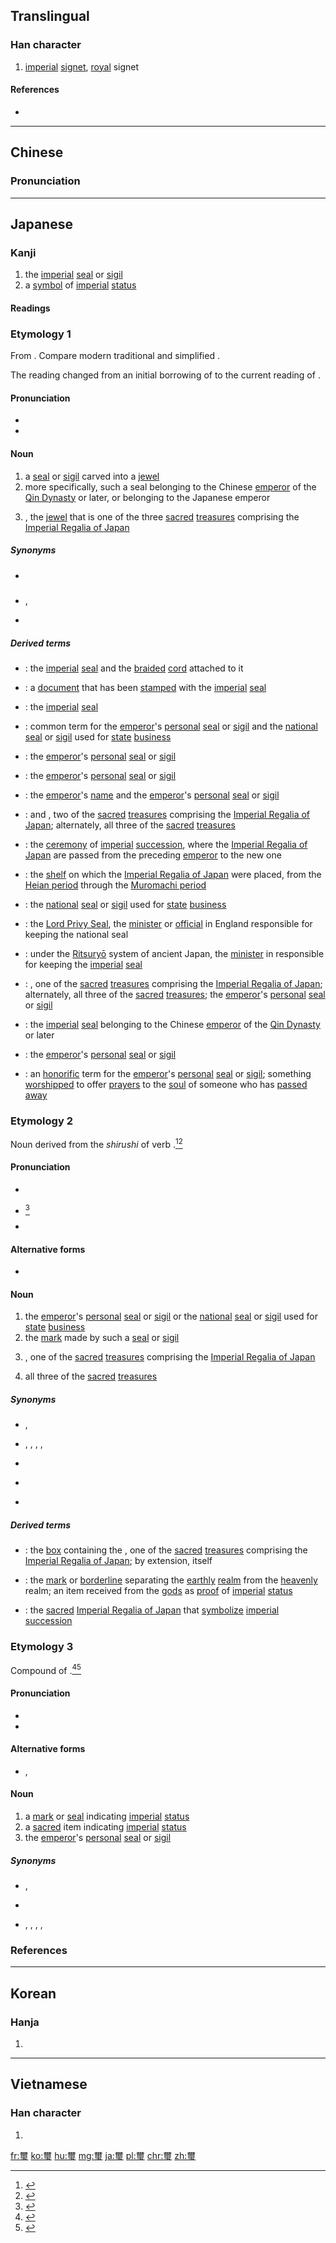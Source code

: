 {{also|玺}}
==Translingual==

===Han character===
{{Han char|rn=96|rad=玉|as=14|sn=19|four=10103|canj=MBMGI|ids=⿱爾玉}}

# [[imperial]] [[signet]], [[royal]] signet

====References====
* {{Han ref|kx=0744.150|dkj=21309|dj=1153.020|hdz=21144.050|uh=74BD|ud=29885|bh=C3A2|bd=50082}}

----

==Chinese==
{{zh-forms|s=玺}}

===Pronunciation===
{{zh-pron
|m=xǐ
|c=saai2
|mc=y
|oc=y
|ma=
|cat=n
}}

----

==Japanese==

===Kanji===
{{ja-kanji|grade=c|rs=玉14}}

# the [[imperial]] [[seal]] or [[sigil]]
# a [[symbol]] of [[imperial]] [[status]]

====Readings====
{{ja-readings
|goon=[[し]] (shi) {{qualifier|non-[[w:Jōyō kanji|Jōyō]] reading}}
|kanon=[[し]] (shi) {{qualifier|non-[[w:Jōyō kanji|Jōyō]] reading}}
|kanyoon=[[じ]] (ji)
|kun=[[しるし]] (shirushi) {{qualifier|non-[[w:Jōyō kanji|Jōyō]] reading}}, [[みしるし]] (mishirushi) {{qualifier|non-[[w:Jōyō kanji|Jōyō]] reading}}
}}

===Etymology 1===
From {{etyl|ltc|ja|sort=し'}} {{term|lang=ltc|璽|tr=sjeX}}.  Compare modern {{etyl|cmn|-}} traditional {{term|lang=cmn|璽}} and simplified {{term|lang=cmn|玺|tr=xǐ}}.

The reading changed from an initial borrowing of {{IPAchar|/shi/ [ɕi]}} to the current reading of {{IPAchar|/ji/ [d͡ʑi]}}.

====Pronunciation====
* {{l|ja|sc=Latn|音読み|On'yomi}}
* {{IPA|lang=ja|[d͡ʑi]}}

====Noun====
{{ja-noun|k|hira=じ|rom=ji|hhira=|hidx=し'}}

# a [[seal]] or [[sigil]] carved into a [[jewel]]
# more specifically, such a seal belonging to the Chinese [[emperor]] of the [[w:Qin Dynasty|Qin Dynasty]] or later, or belonging to the Japanese emperor
# {{ja-l|八尺瓊曲玉||Yasakani no Magatama}}, the [[jewel]] that is one of the three [[sacred]] [[treasure]]s comprising the [[w:Imperial Regalia of Japan|Imperial Regalia of Japan]]

=====Synonyms=====
* {{sense|carved jewel}} {{ja-l|玉璽|ぎょくじ|gyokuji}}
* {{sense|imperial seal}} {{ja-l|玉璽|ぎょくじ|gyokuji}}, {{ja-l|御璽|ぎょじ|gyoji}}
* {{sense|imperial regalia}} {{ja-l|八尺瓊曲玉|やさかにのまがたま|Yasakani no Magatama}}

=====Derived terms=====
{{der-top}}
* {{ja-l|璽綬|じじゅ|jiju}}: the [[imperial]] [[seal]] and the [[braid]]ed [[cord]] attached to it
* {{ja-l|璽書|じしょ|jisho}}: a [[document]] that has been [[stamp]]ed with the [[imperial]] [[seal]]
* {{ja-l|璽符|じふ|jifu}}: the [[imperial]] [[seal]]
{{der-mid}}
* {{ja-l|印璽|いんじ|inji}}: common term for the [[emperor]]'s [[personal]] [[seal]] or [[sigil]] and the [[national]] [[seal]] or [[sigil]] used for [[state]] [[business]]
* {{ja-l|玉璽|ぎょくじ|gyokuji}}: the [[emperor]]'s [[personal]] [[seal]] or [[sigil]]
* {{ja-l|御璽|ぎょじ|gyoji}}: the [[emperor]]'s [[personal]] [[seal]] or [[sigil]]
* {{ja-l|御名御璽|ぎょめいぎょじ|gyomei gyoji}}: the [[emperor]]'s [[name]] and the [[emperor]]'s [[personal]] [[seal]] or [[sigil]]
* {{ja-l|剣璽|けんじ|kenji}}: {{ja-l|草薙の剣||Kusanagi no Tsurugi}} and {{ja-l|八尺瓊勾玉||Yasakani no Magatama}}, two of the [[sacred]] [[treasure]]s comprising the [[w:Imperial Regalia of Japan|Imperial Regalia of Japan]]; alternately, all three of the [[sacred]] [[treasure]]s
* {{ja-l|剣璽渡御|けんじとぎょ|kenji togyo}}: the [[ceremony]] of [[imperial]] [[succession]], where the [[w:Imperial Regalia of Japan|Imperial Regalia of Japan]] are passed from the preceding [[emperor]] to the new one
* {{ja-l|剣璽の案|けんじのあん|kenji no an}}: the [[shelf]] on which the [[w:Imperial Regalia of Japan|Imperial Regalia of Japan]] were placed, from the [[w:Heian period|Heian period]] through the [[w:Muromachi period|Muromachi period]]
* {{ja-l|国璽|こくじ|kokuji}}: the [[national]] [[seal]] or [[sigil]] used for [[state]] [[business]]
* {{ja-l|国璽尚書|こくじしょうしょ|kokuji shōsho}}: the [[Lord Privy Seal]], the [[minister]] or [[official]] in England responsible for keeping the national seal
* {{ja-l|掌璽官|しょうじかん|shōjikan}}: under the [[w:Ritsuryō|Ritsuryō]] system of ancient Japan, the [[minister]] in responsible for keeping the [[imperial]] [[seal]]
* {{ja-l|神璽|しんじ|shinji}}: {{ja-l|八尺瓊勾玉||Yasakani no Magatama}}, one of the [[sacred]] [[treasure]]s comprising the [[w:Imperial Regalia of Japan|Imperial Regalia of Japan]]; alternately, all three of the [[sacred]] [[treasure]]s; the [[emperor]]'s [[personal]] [[seal]] or [[sigil]]
* {{ja-l|伝国の璽|でんこくのじ|denkoku no ji}}: the [[imperial]] [[seal]] belonging to the Chinese [[emperor]] of the [[w:Qin Dynasty|Qin Dynasty]] or later
* {{ja-l|宝璽|ほうじ|hōji}}: the [[emperor]]'s [[personal]] [[seal]] or [[sigil]]
* {{ja-l|霊璽|れいじ|reiji}}: an [[honorific]] term for the [[emperor]]'s [[personal]] [[seal]] or [[sigil]]; something [[worship]]ped to offer [[prayer]]s to the [[soul]] of someone who has [[pass away|passed away]]
{{der-bottom}}

===Etymology 2===
Noun derived from the {{term|lang=ja|連用形|tr=ren'yōkei||stem form}} ''shirushi'' of verb {{term|lang=ja|印す|tr=shirusu||to stamp with a seal or sigil; to mark or brand}}.<ref name="KDJ">{{R:Kokugo Dai Jiten}}</ref><ref name="DJR">{{R:Daijirin}}</ref>

====Pronunciation====
* {{l|ja|sc=Latn|訓読み|Kun'yomi}}
* {{ja-accent-common|h|し|るし}}<ref name="NHK">{{R:NHK Hatsuon}}</ref>
* {{IPA|lang=ja|[ɕiɾ̠ɯᵝɕi]}}

====Alternative forms====
* {{ja-l|印}}

====Noun====
{{ja-noun|k|hira=しるし|rom=shirushi}}

# the [[emperor]]'s [[personal]] [[seal]] or [[sigil]] or the [[national]] [[seal]] or [[sigil]] used for [[state]] [[business]]
# the [[mark]] made by such a [[seal]] or [[sigil]]
# {{ja-l|八尺瓊勾玉||Yasakani no Magatama}}, one of the [[sacred]] [[treasure]]s comprising the [[w:Imperial Regalia of Japan|Imperial Regalia of Japan]]
# all three of the [[sacred]] [[treasure]]s

=====Synonyms=====
* {{sense|imperial seal}} {{ja-l|印璽|いんじ|inji}}, {{ja-l|御璽|ぎょじ|gyoji}}
* {{sense|emperor's seal}} {{ja-l|印璽|いんじ|inji}}, {{ja-l|御璽|ぎょじ|gyoji}}, {{ja-l|璽符|じふ|jifu}}, {{ja-l|宝璽|ほうじ|hōji}}, {{ja-l|霊璽|れいじ|reiji}}
* {{sense|national seal}} {{ja-l|国璽|こくじ|kokuji}}
* {{sense|imperial regalia}} {{ja-l|八尺瓊勾玉|やさかにのまがたま|Yasakani no Magatama}}
* {{sense|all three imperial regalia}} {{ja-l|三種の神器|さんしゅのしんき|Sanshu no Shinki}}

=====Derived terms=====
{{der-top}}
* {{ja-l|璽の御筥|しるしのみはこ|shirushi no mihako}}: the [[box]] containing the {{ja-l|八尺瓊勾玉||Yasakani no Magatama}}, one of the [[sacred]] [[treasure]]s comprising the [[w:Imperial Regalia of Japan|Imperial Regalia of Japan]]; by extension, {{ja-l|八尺瓊勾玉||Yasakani no Magatama}} itself
{{der-mid}}
* {{ja-l|天つ璽|あまつしるし|ama tsu shirushi}}: the [[mark]] or [[borderline]] separating the [[earthly]] [[realm]] from the [[heavenly]] realm; an item received from the [[god]]s as [[proof]] of [[imperial]] [[status]]
* {{ja-l|御璽|みしるし|mishirushi}}: the [[sacred]] [[w:Imperial Regalia of Japan|Imperial Regalia of Japan]] that [[symbolize]] [[imperial]] [[succession]]
{{der-bottom}}

===Etymology 3===
Compound of {{prefix|lang=ja|sort=みしるし|御|tr1=mi|pos1=honorific prefix|璽|tr2=shirushi|t2=imperial mark, seal, or sigil}}.<ref name="KDJ">{{R:Kokugo Dai Jiten}}</ref><ref name="DJR">{{R:Daijirin}}</ref>

====Pronunciation====
* {{l|ja|sc=Latn|訓読み|Kun'yomi}}
* {{IPA|lang=ja|[miɕiɾ̠ɯᵝɕi]}}

====Alternative forms====
* {{ja-l|御璽}}, {{ja-l|御印}}

====Noun====
{{ja-noun|k|hira=みしるし|rom=mishirushi}}

# a [[mark]] or [[seal]] indicating [[imperial]] [[status]]
# a [[sacred]] item indicating [[imperial]] [[status]]
# the [[emperor]]'s [[personal]] [[seal]] or [[sigil]]

=====Synonyms=====
* {{sense|imperial seal}} {{ja-l|印璽|いんじ|inji}}, {{ja-l|御璽|ぎょじ|gyoji}}
* {{sense|sacred item}} {{ja-l|神器|しんき|shinki}}
* {{sense|emperor's seal}} {{ja-l|印璽|いんじ|inji}}, {{ja-l|御璽|ぎょじ|gyoji}}, {{ja-l|璽符|じふ|jifu}}, {{ja-l|宝璽|ほうじ|hōji}}, {{ja-l|霊璽|れいじ|reiji}}

===References===
<references/>

----

==Korean==

===Hanja===
{{ko-hanja|hangeul=새|eumhun=|rv=sae|mr=sae|y=say}}

# {{defn|lang=ko|sort=玉14}}

----

==Vietnamese==

===Han character===
{{vi-hantu|[[tỉ]], [[tỷ]]|rs=玉14}}

# {{defn|lang=vi|sort=玉14}}

[[fr:璽]]
[[ko:璽]]
[[hu:璽]]
[[mg:璽]]
[[ja:璽]]
[[pl:璽]]
[[chr:璽]]
[[zh:璽]]